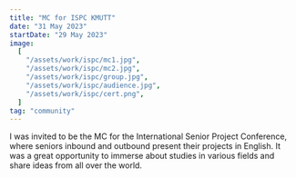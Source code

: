 ```yaml
---
title: "MC for ISPC KMUTT"
date: "31 May 2023"
startDate: "29 May 2023"
image:
  [
    "/assets/work/ispc/mc1.jpg",
    "/assets/work/ispc/mc2.jpg",
    "/assets/work/ispc/group.jpg",
    "/assets/work/ispc/audience.jpg",
    "/assets/work/ispc/cert.png",
  ]
tag: "community"
---
```


I was invited to be the MC​ for the International Senior Project Conference,
where seniors inbound and outbound present their projects in English.
It was a great opportunity to immerse about studies in various fields and share
ideas from all over the world.
